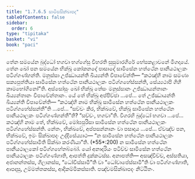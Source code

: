 ```yaml
---
title: "1.7.6.5 සාමිසසික්ඛාපද"
tableOfContents: false
sidebar:
  order: 6
type: "tipitaka"
basket: "vi"
book: "paci"
---
```



<DynamicBreadcrumb />

<Division number="631" book="paci">

<Paragraph number="1960" book="paci">
තේන සමයේන බුද්ධෝ භගවා භග්ගේසු විහරති සුසුමාරගිරේ භේසකළාවනේ මිගදායේ. තේන ඛෝ පන සමයේන භික්ඛූ කෝකනදේ පාසාදේ සාමිසේන හත්ථේන පානීයථාලකං පටිග්ගණ්හන්ති. මනුස්සා උජ්ඣායන්ති ඛිය්‍යන්ති විපාචේන්ති— “කථඤ්හි නාම සමණා සක්‍යපුත්තියා සාමිසේන හත්ථේන පානීයථාලකං පටිග්ගහේස්සන්ති, සේය්‍යථාපි ගිහී කාමභෝගිනෝ”ති.
</Paragraph>

<Paragraph number="1961" book="paci">
අස්සෝසුං ඛෝ භික්ඛූ තේසං මනුස්සානං උජ්ඣායන්තානං ඛිය්‍යන්තානං විපාචේන්තානං. යේ තේ භික්ඛූ අප්පිච්ඡා …පේ… තේ උජ්ඣායන්ති ඛිය්‍යන්ති විපාචේන්ති— “කථඤ්හි නාම භික්ඛූ සාමිසේන හත්ථේන පානීයථාලකං පටිග්ගහේස්සන්තී”ති …පේ… “සච්චං කිර, භික්ඛවේ, භික්ඛූ සාමිසේන හත්ථේන පානීයථාලකං පටිග්ගණ්හන්තී”ති? “සච්චං, භගවා”ති. විගරහි බුද්ධෝ භගවා …පේ… කථඤ්හි නාම තේ, භික්ඛවේ, මෝඝපුරිසා සාමිසේන හත්ථේන පානීයථාලකං පටිග්ගහේස්සන්ති. නේතං, භික්ඛවේ, අප්පසන්නානං වා පසාදාය …පේ… ඒවඤ්ච පන, භික්ඛවේ, ඉමං සික්ඛාපදං උද්දිසේය්‍යාථ—
</Paragraph>

<Paragraph number="1962" book="paci">
<Emphasis>“න සාමිසේන හත්ථේන පානීයථාලකං පටිග්ගහේස්සාමීති සික්ඛා කරණීයා”</Emphasis>ති. (*55*:<Emphasis>200</Emphasis>)
</Paragraph>

<Paragraph number="1963" book="paci">
න සාමිසේන හත්ථේන පානීයථාලකෝ පටිග්ගහේතබ්බෝ. යෝ අනාදරියං පටිච්ච සාමිසේන හත්ථේන පානීයථාලකං පටිග්ගණ්හාති, ආපත්ති දුක්කටස්ස.
</Paragraph>

<Paragraph number="1964" book="paci">
අනාපත්ති— අසඤ්චිච්ච, අස්සතියා, අජානන්තස්ස, ගිලානස්ස, “ධෝවිස්සාමී”ති වා “ධෝවාපේස්සාමී”ති වා පටිග්ගණ්හාති, ආපදාසු, උම්මත්තකස්ස, ආදිකම්මිකස්සාති.

</Paragraph>
</Division>

<Paragraph number="1965" type="center" book="paci">
පඤ්චමසික්ඛාපදං නිට්ඨිතං.
</Paragraph>
